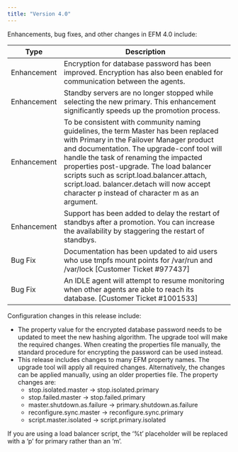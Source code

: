 ```yaml
---
title: "Version 4.0"
---
```


Enhancements, bug fixes, and other changes in EFM 4.0 include:

| Type | Description |
| ---- | ----------- |
| Enhancement | Encryption for database password has been improved. Encryption has also been enabled for communication between the agents. |
| Enhancement | Standby servers are no longer stopped while selecting the new primary. This enhancement significantly speeds up the promotion process.
| Enhancement | To be consistent with community naming guidelines, the term Master has been replaced with Primary in the Failover Manager product and documentation. The upgrade-conf tool will handle the task of renaming the impacted properties post-upgrade. The load balancer scripts such as script.load.balancer.attach, script.load. balancer.detach will now accept character p instead of character m as an argument.
| Enhancement | Support has been added to delay the restart of standbys after a promotion. You can increase the availability by staggering the restart of standbys.
| Bug Fix | Documentation has been updated to aid users who use tmpfs mount points for /var/run and /var/lock [Customer Ticket #977437]
| Bug Fix | An IDLE agent will attempt to resume monitoring when other agents are able to reach its database. [Customer Ticket #1001533]

Configuration changes in this release include:
- The property value for the encrypted database password needs to be updated to meet the new hashing algorithm. The upgrade tool will make the required changes. When creating the properties file manually, the standard procedure for encrypting the password can be used instead.
- This release includes changes to many EFM property names. The upgrade tool will apply all required changes. Alternatively, the changes can be applied manually, using an older properties file. The property changes are:
    - stop.isolated.master -> stop.isolated.primary
    - stop.failed.master -> stop.failed.primary
    - master.shutdown.as.failure -> primary.shutdown.as.failure
    - reconfigure.sync.master -> reconfigure.sync.primary
    - script.master.isolated -> script.primary.isolated
    
If you are using a load balancer script, the ‘%t’ placeholder will be replaced with a ‘p’ for primary rather than an ‘m’.

